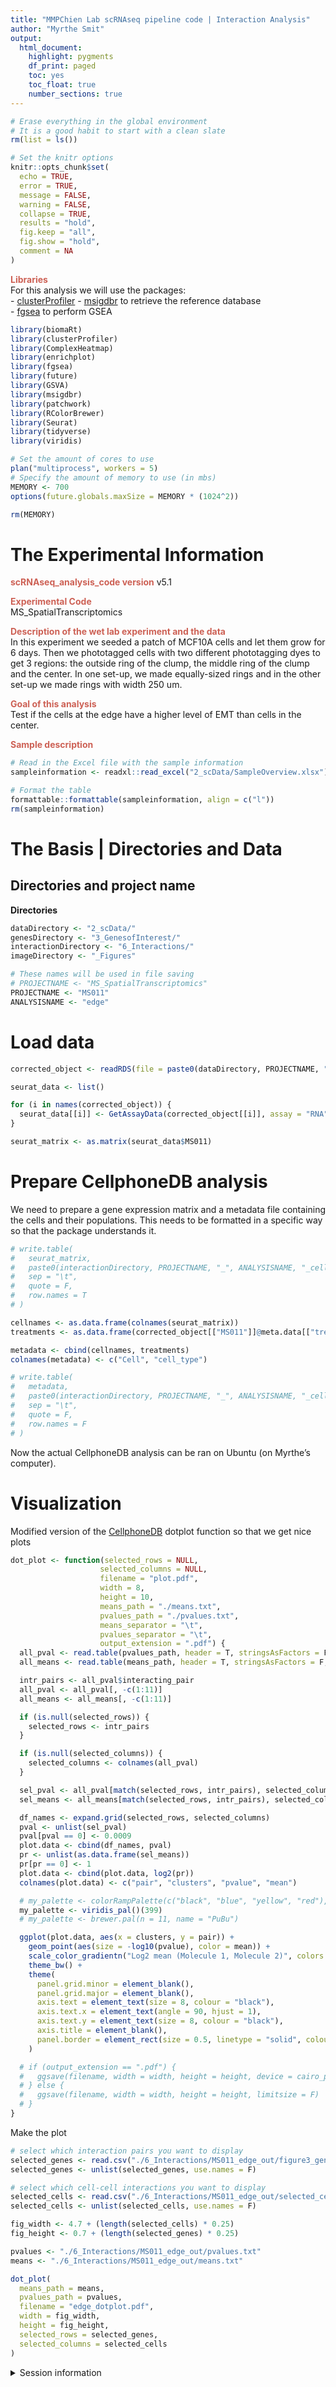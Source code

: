 ---
title: "MMPChien Lab scRNAseq pipeline code | Interaction Analysis"
author: "Myrthe Smit"
output:
  html_document:
    highlight: pygments
    df_print: paged
    toc: yes
    toc_float: true
    number_sections: true
---

```{r setup, include=FALSE}
# Erase everything in the global environment
# It is a good habit to start with a clean slate
rm(list = ls())

# Set the knitr options
knitr::opts_chunk$set(
  echo = TRUE,
  error = TRUE,
  message = FALSE,
  warning = FALSE,
  collapse = TRUE,
  results = "hold",
  fig.keep = "all",
  fig.show = "hold",
  comment = NA
)
```

<span style="color:#cd6155;">**Libraries**</span> <br>
For this analysis we will use the packages:<br>
- [clusterProfiler](http://yulab-smu.top/clusterProfiler-book/index.html)
- [msigdbr](https://cran.r-project.org/web/packages/msigdbr/vignettes/msigdbr-intro.html) to retrieve the reference database <br>
- [fgsea](https://github.com/ctlab/fgsea) to perform GSEA

```{r libraries}
library(biomaRt)
library(clusterProfiler)
library(ComplexHeatmap)
library(enrichplot)
library(fgsea)
library(future)
library(GSVA)
library(msigdbr)
library(patchwork)
library(RColorBrewer)
library(Seurat)
library(tidyverse)
library(viridis)

# Set the amount of cores to use
plan("multiprocess", workers = 5)
# Specify the amount of memory to use (in mbs)
MEMORY <- 700
options(future.globals.maxSize = MEMORY * (1024^2))

rm(MEMORY)
```

# The Experimental Information
<span style="color:#cd6155;">**scRNAseq_analysis_code version**</span> v5.1

<span style="color:#cd6155;">**Experimental Code**</span> <br>
MS_SpatialTranscriptomics

<span style="color:#cd6155;">**Description of the wet lab experiment and the data**</span> <br>
In this experiment we seeded a patch of MCF10A cells and let them grow for 6 days. Then we phototagged cells with two different phototagging dyes to get 3 regions: the outside ring of the clump, the middle ring of the clump and the center. In one set-up, we made equally-sized rings and in the other set-up we made rings with width 250 um. 

<span style="color:#cd6155;">**Goal of this analysis **</span> <br>
Test if the cells at the edge have a higher level of EMT than cells in the center.

<span style="color:#cd6155;">**Sample description**</span> <br>
```{r experiments, echo=FALSE}
# Read in the Excel file with the sample information
sampleinformation <- readxl::read_excel("2_scData/SampleOverview.xlsx")

# Format the table
formattable::formattable(sampleinformation, align = c("l"))
rm(sampleinformation)
```

# The Basis | Directories and Data
## Directories and project name
**Directories** <br>
```{r}
dataDirectory <- "2_scData/"
genesDirectory <- "3_GenesofInterest/"
interactionDirectory <- "6_Interactions/"
imageDirectory <- "_Figures"

# These names will be used in file saving
# PROJECTNAME <- "MS_SpatialTranscriptomics"
PROJECTNAME <- "MS011"
ANALYSISNAME <- "edge"
```

# Load data
```{r}
corrected_object <- readRDS(file = paste0(dataDirectory, PROJECTNAME, "_", ANALYSISNAME, "_CorrectedObject.rds"))

seurat_data <- list()

for (i in names(corrected_object)) {
  seurat_data[[i]] <- GetAssayData(corrected_object[[i]], assay = "RNA", slot = "data")
}

seurat_matrix <- as.matrix(seurat_data$MS011)
```

# Prepare CellphoneDB analysis 
We need to prepare a gene expression matrix and a metadata file containing the cells and their populations. This needs to be formatted in a specific way so that the package understands it. 
```{r}
# write.table(
#   seurat_matrix,
#   paste0(interactionDirectory, PROJECTNAME, "_", ANALYSISNAME, "_cellphonedb_count.txt"),
#   sep = "\t",
#   quote = F,
#   row.names = T
# )

cellnames <- as.data.frame(colnames(seurat_matrix))
treatments <- as.data.frame(corrected_object[["MS011"]]@meta.data[["treatment"]])

metadata <- cbind(cellnames, treatments)
colnames(metadata) <- c("Cell", "cell_type")

# write.table(
#   metadata,
#   paste0(interactionDirectory, PROJECTNAME, "_", ANALYSISNAME, "_cellphonedb_meta.txt"),
#   sep = "\t",
#   quote = F,
#   row.names = F
# )
```

Now the actual CellphoneDB analysis can be ran on Ubuntu (on Myrthe's computer).

# Visualization
Modified version of the [CellphoneDB](https://www.cellphonedb.org) dotplot function so that we get nice plots
```{r}
dot_plot <- function(selected_rows = NULL,
                    selected_columns = NULL,
                    filename = "plot.pdf",
                    width = 8,
                    height = 10,
                    means_path = "./means.txt",
                    pvalues_path = "./pvalues.txt",
                    means_separator = "\t",
                    pvalues_separator = "\t",
                    output_extension = ".pdf") {
  all_pval <- read.table(pvalues_path, header = T, stringsAsFactors = F, sep = means_separator, comment.char = "", check.names = F)
  all_means <- read.table(means_path, header = T, stringsAsFactors = F, sep = pvalues_separator, comment.char = "", check.names = F)

  intr_pairs <- all_pval$interacting_pair
  all_pval <- all_pval[, -c(1:11)]
  all_means <- all_means[, -c(1:11)]

  if (is.null(selected_rows)) {
    selected_rows <- intr_pairs
  }

  if (is.null(selected_columns)) {
    selected_columns <- colnames(all_pval)
  }

  sel_pval <- all_pval[match(selected_rows, intr_pairs), selected_columns]
  sel_means <- all_means[match(selected_rows, intr_pairs), selected_columns]

  df_names <- expand.grid(selected_rows, selected_columns)
  pval <- unlist(sel_pval)
  pval[pval == 0] <- 0.0009
  plot.data <- cbind(df_names, pval)
  pr <- unlist(as.data.frame(sel_means))
  pr[pr == 0] <- 1
  plot.data <- cbind(plot.data, log2(pr))
  colnames(plot.data) <- c("pair", "clusters", "pvalue", "mean")

  # my_palette <- colorRampPalette(c("black", "blue", "yellow", "red"), alpha=TRUE)(n=399)
  my_palette <- viridis_pal()(399)
  # my_palette <- brewer.pal(n = 11, name = "PuBu")

  ggplot(plot.data, aes(x = clusters, y = pair)) +
    geom_point(aes(size = -log10(pvalue), color = mean)) +
    scale_color_gradientn("Log2 mean (Molecule 1, Molecule 2)", colors = my_palette) +
    theme_bw() +
    theme(
      panel.grid.minor = element_blank(),
      panel.grid.major = element_blank(),
      axis.text = element_text(size = 8, colour = "black"),
      axis.text.x = element_text(angle = 90, hjust = 1),
      axis.text.y = element_text(size = 8, colour = "black"),
      axis.title = element_blank(),
      panel.border = element_rect(size = 0.5, linetype = "solid", colour = "black")
    )

  # if (output_extension == ".pdf") {
  #   ggsave(filename, width = width, height = height, device = cairo_pdf, limitsize = F)
  # } else {
  #   ggsave(filename, width = width, height = height, limitsize = F)
  # }
}

```

Make the plot
```{r}
# select which interaction pairs you want to display
selected_genes <- read.csv("./6_Interactions/MS011_edge_out/figure3_genes.csv", header = F)
selected_genes <- unlist(selected_genes, use.names = F)

# select which cell-cell interactions you want to display
selected_cells <- read.csv("./6_Interactions/MS011_edge_out/selected_cells.csv", header = F)
selected_cells <- unlist(selected_cells, use.names = F)

fig_width <- 4.7 + (length(selected_cells) * 0.25)
fig_height <- 0.7 + (length(selected_genes) * 0.25)

pvalues <- "./6_Interactions/MS011_edge_out/pvalues.txt"
means <- "./6_Interactions/MS011_edge_out/means.txt"

dot_plot(
  means_path = means,
  pvalues_path = pvalues,
  filename = "edge_dotplot.pdf",
  width = fig_width,
  height = fig_height,
  selected_rows = selected_genes,
  selected_columns = selected_cells
)
```

<details>
  <summary>Session information</summary>
```{r}
devtools::session_info()
```
</details> 